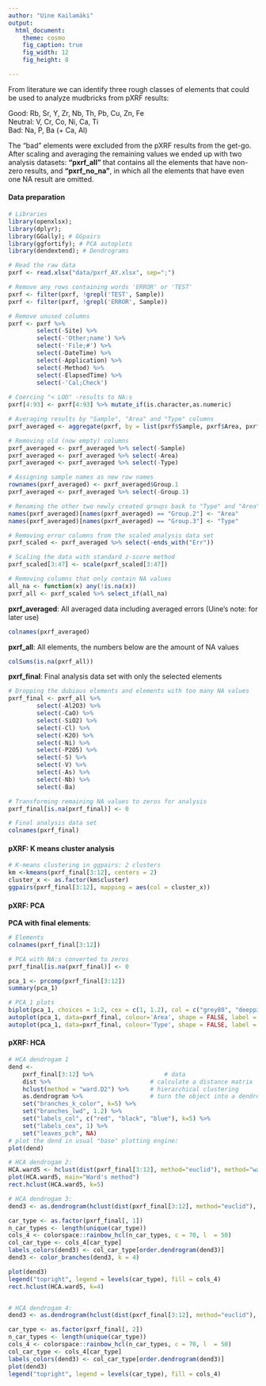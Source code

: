```yaml
---
author: "Uine Kailamäki"
output:
  html_document:
    theme: cosmo
    fig_caption: true
    fig_width: 12
    fig_height: 8 

---
```


From literature we can identify three rough classes of elements that could be used to analyze mudbricks from pXRF results: 

Good: Rb, Sr, Y, Zr, Nb, Th, Pb, Cu, Zn, Fe \
Neutral: V, Cr, Co, Ni, Ca, Ti \
Bad: Na, P, Ba (+ Ca, Al)

The "bad" elements were excluded from the pXRF results from the get-go. After scaling and averaging the remaining values we ended up with two analysis datasets: **"pxrf_all"** that contains all the elements that have non-zero results, and **"pxrf_no_na"**, in which all the elements that have even one NA result are omitted.  

#### Data preparation

```r
# Libraries
library(openxlsx); 
library(dplyr);
library(GGally); # GGpairs
library(ggfortify); # PCA autoplots
library(dendextend); # Dendrograms

# Read the raw data
pxrf <- read.xlsx("data/pxrf_AY.xlsx", sep=";")

# Remove any rows containing words 'ERROR' or 'TEST'
pxrf <- filter(pxrf, !grepl('TEST', Sample))
pxrf <- filter(pxrf, !grepl('ERROR', Sample))

# Remove unused columns
pxrf <- pxrf %>% 
        select(-Site) %>% 
        select(-'Other;name') %>% 
        select(-'File;#') %>% 
        select(-DateTime) %>% 
        select(-Application) %>% 
        select(-Method) %>% 
        select(-ElapsedTime) %>% 
        select(-'Cal;Check')
  
# Coercing "< LOD" -results to NA:s  
pxrf[4:93] <- pxrf[4:93] %>% mutate_if(is.character,as.numeric)

# Averaging results by "Sample", "Area" and "Type" columns
pxrf_averaged <- aggregate(pxrf, by = list(pxrf$Sample, pxrf$Area, pxrf$Type), FUN = mean)

# Removing old (now empty) columns
pxrf_averaged <- pxrf_averaged %>% select(-Sample)
pxrf_averaged <- pxrf_averaged %>% select(-Area)
pxrf_averaged <- pxrf_averaged %>% select(-Type)

# Assigning sample names as new row names 
rownames(pxrf_averaged) <- pxrf_averaged$Group.1
pxrf_averaged <- pxrf_averaged %>% select(-Group.1)

# Renaming the other two newly created groups back to "Type" and "Area"
names(pxrf_averaged)[names(pxrf_averaged) == "Group.2"] <- "Area"
names(pxrf_averaged)[names(pxrf_averaged) == "Group.3"] <- "Type"

# Removing error columns from the scaled analysis data set
pxrf_scaled <- pxrf_averaged %>% select(-ends_with("Err"))

# Scaling the data with standard z-score method
pxrf_scaled[3:47] <- scale(pxrf_scaled[3:47])

# Removing columns that only contain NA values
all_na <- function(x) any(!is.na(x))
pxrf_all <- pxrf_scaled %>% select_if(all_na)

```

**pxrf_averaged**: All averaged data including averaged errors (Uine's note: for later use)

```r
colnames(pxrf_averaged)
```

**pxrf_all**: All elements, the numbers below are the amount of NA values

```r
colSums(is.na(pxrf_all))
```

**pxrf_final**: Final analysis data set with only the selected elements

```r
# Dropping the dubious elements and elements with too many NA values
pxrf_final <- pxrf_all %>% 
        select(-Al2O3) %>% 
        select(-CaO) %>% 
        select(-SiO2) %>%
        select(-Cl) %>%  
        select(-K2O) %>% 
        select(-Ni) %>% 
        select(-P2O5) %>%  
        select(-S) %>% 
        select(-V) %>% 
        select(-As) %>% 
        select(-Nb) %>% 
        select(-Ba)

# Transforming remaining NA values to zeros for analysis
pxrf_final[is.na(pxrf_final)] <- 0

# Final analysis data set        
colnames(pxrf_final)
```

#### pXRF: K means cluster analysis

```r
# K-means clustering in ggpairs: 2 clusters
km <-kmeans(pxrf_final[3:12], centers = 2)
cluster_x <- as.factor(km$cluster)
ggpairs(pxrf_final[3:12], mapping = aes(col = cluster_x))
```

#### pXRF: PCA

**PCA with final elements**: \

```r
# Elements
colnames(pxrf_final[3:12])

# PCA with NA:s converted to zeros
pxrf_final[is.na(pxrf_final)] <- 0

pca_1 <- prcomp(pxrf_final[3:12])
summary(pca_1)

# PCA_1 plots
biplot(pca_1, choices = 1:2, cex = c(1, 1.2), col = c("grey80", "deeppink2"), main = "PCA Ashdod-Yam elements")
autoplot(pca_1, data=pxrf_final, colour='Area', shape = FALSE, label = TRUE,  main = "PCA Ashdod-Yam grouped by area")
autoplot(pca_1, data=pxrf_final, colour='Type', shape = FALSE, label = TRUE,  main = "PCA Ashdod-Yam grouped by sample type")

```

#### pXRF: HCA

```r
# HCA dendrogam 1
dend <- 
    pxrf_final[3:12] %>%                    # data
    dist %>%                            # calculate a distance matrix
    hclust(method = "ward.D2") %>%      # hierarchical clustering 
    as.dendrogram %>%                   # turn the object into a dendrogram
    set("branches_k_color", k=5) %>% 
    set("branches_lwd", 1.2) %>%
    set("labels_col", c("red", "black", "blue"), k=5) %>%    
    set("labels_cex", 1) %>% 
    set("leaves_pch", NA) 
# plot the dend in usual "base" plotting engine:
plot(dend)

# HCA dendrogam 2: 
HCA.ward5 <- hclust(dist(pxrf_final[3:12], method="euclid"), method="ward.D2")
plot(HCA.ward5, main="Ward's method")
rect.hclust(HCA.ward5, k=5)

# HCA dendrogam 3:
dend3 <- as.dendrogram(hclust(dist(pxrf_final[3:12], method="euclid"), method="ward.D2"))

car_type <- as.factor(pxrf_final[, 1])
n_car_types <- length(unique(car_type))
cols_4 <- colorspace::rainbow_hcl(n_car_types, c = 70, l  = 50)
col_car_type <- cols_4[car_type]
labels_colors(dend3) <- col_car_type[order.dendrogram(dend3)]
dend3 <- color_branches(dend3, k = 4)

plot(dend3)
legend("topright", legend = levels(car_type), fill = cols_4)
rect.hclust(HCA.ward5, k=4)


# HCA dendrogam 4:
dend3 <- as.dendrogram(hclust(dist(pxrf_final[3:12], method="euclid"), method="ward.D2"))

car_type <- as.factor(pxrf_final[, 2])
n_car_types <- length(unique(car_type))
cols_4 <- colorspace::rainbow_hcl(n_car_types, c = 70, l  = 50)
col_car_type <- cols_4[car_type]
labels_colors(dend3) <- col_car_type[order.dendrogram(dend3)]
plot(dend3)
legend("topright", legend = levels(car_type), fill = cols_4)



```




